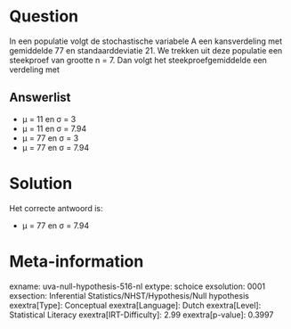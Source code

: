 Question
========

In een populatie volgt de stochastische variabele A een kansverdeling
met gemiddelde 77 en standaarddeviatie 21. We trekken uit deze populatie
een steekproef van grootte n = 7. Dan volgt het steekproefgemiddelde een
verdeling met

Answerlist
----------

* μ = 11 en σ = 3
* μ = 11 en σ = 7.94
* μ = 77 en σ = 3
* μ = 77 en σ = 7.94

Solution
========

Het correcte antwoord is: 

* μ = 77 en σ = 7.94

Meta-information
================
exname: uva-null-hypothesis-516-nl
extype: schoice
exsolution: 0001
exsection: Inferential Statistics/NHST/Hypothesis/Null hypothesis
exextra[Type]: Conceptual
exextra[Language]: Dutch
exextra[Level]: Statistical Literacy
exextra[IRT-Difficulty]: 2.99
exextra[p-value]: 0.3997

